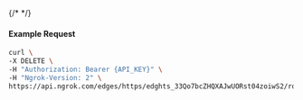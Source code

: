 {/* <!-- Code generated for API Clients. DO NOT EDIT. --> */}

#### Example Request
```bash
curl \
-X DELETE \
-H "Authorization: Bearer {API_KEY}" \
-H "Ngrok-Version: 2" \
https://api.ngrok.com/edges/https/edghts_33Qo7bcZHQXAJwUORst04zoiwS2/routes/edghtsrt_33Qo7gru5TwbjoBfUSFhfssZmZn/oauth
```